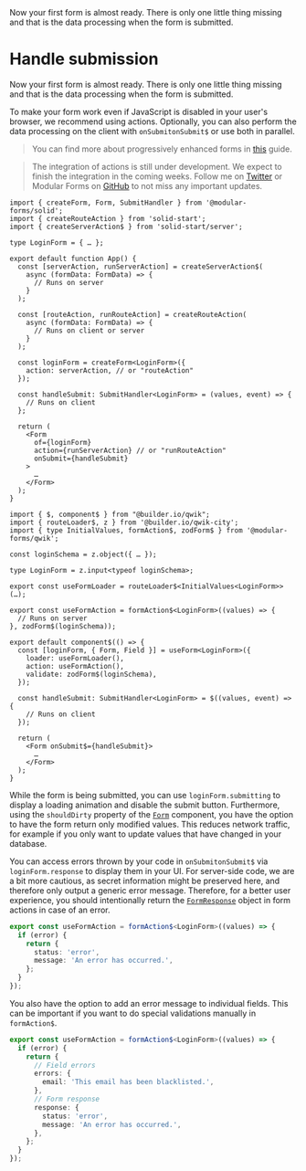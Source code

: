 
<Title>Handle submission</Title>
<Description>
  Now your first form is almost ready. There is only one little thing missing
  and that is the data processing when the form is submitted.
</Description>

# Handle submission

Now your first form is almost ready. There is only one little thing missing and that is the data processing when the form is submitted.

To make your form work even if JavaScript is disabled in your user's browser, we recommend using actions. Optionally, you can also perform the data processing on the client with <Solid>`onSubmit`</Solid><Qwik>`onSubmit$`</Qwik> or use both in parallel.

<Qwik block>

> You can find more about progressively enhanced forms in <A href="/guides/enhanced-forms">this</A> guide.

</Qwik>

<Solid block>

> The integration of actions is still under development. We expect to finish the integration in the coming weeks. Follow me on <a href="https://twitter.com/FabianHiller" target="_blank" rel="noreferrer">Twitter</a> or Modular Forms on <a href={import.meta.env.VITE_GITHUB_URL} target="_blank" rel="noreferrer">GitHub</a> to not miss any important updates.

```tsx
import { createForm, Form, SubmitHandler } from '@modular-forms/solid';
import { createRouteAction } from 'solid-start';
import { createServerAction$ } from 'solid-start/server';

type LoginForm = { … };

export default function App() {
  const [serverAction, runServerAction] = createServerAction$(
    async (formData: FormData) => {
      // Runs on server
    }
  );

  const [routeAction, runRouteAction] = createRouteAction(
    async (formData: FormData) => {
      // Runs on client or server
    }
  );

  const loginForm = createForm<LoginForm>({
    action: serverAction, // or "routeAction"
  });

  const handleSubmit: SubmitHandler<LoginForm> = (values, event) => {
    // Runs on client
  };

  return (
    <Form
      of={loginForm}
      action={runServerAction} // or "runRouteAction"
      onSubmit={handleSubmit}
    >
      …
    </Form>
  );
}
```

</Solid>

<Qwik block>

```tsx
import { $, component$ } from "@builder.io/qwik";
import { routeLoader$, z } from '@builder.io/qwik-city';
import { type InitialValues, formAction$, zodForm$ } from '@modular-forms/qwik';

const loginSchema = z.object({ … });

type LoginForm = z.input<typeof loginSchema>;

export const useFormLoader = routeLoader$<InitialValues<LoginForm>>(…);

export const useFormAction = formAction$<LoginForm>((values) => {
  // Runs on server
}, zodForm$(loginSchema));

export default component$(() => {
  const [loginForm, { Form, Field }] = useForm<LoginForm>({
    loader: useFormLoader(),
    action: useFormAction(),
    validate: zodForm$(loginSchema),
  });

  const handleSubmit: SubmitHandler<LoginForm> = $((values, event) => {
    // Runs on client
  });

  return (
    <Form onSubmit$={handleSubmit}>
      …
    </Form>
  );
}
```

</Qwik>

While the form is being submitted, you can use `loginForm.submitting` to display a loading animation and disable the submit button. Furthermore, using the `shouldDirty` property of the <A href="/api/Form">`Form`</A> component, you have the option to have the form return only modified values. This reduces network traffic, for example if you only want to update values that have changed in your database.

<Qwik block>

You can access errors thrown by your code in <Solid>`onSubmit`</Solid><Qwik>`onSubmit$`</Qwik> via `loginForm.response` to display them in your UI. For server-side code, we are a bit more cautious, as secret information might be preserved here, and therefore only output a generic error message. Therefore, for a better user experience, you should intentionally return the <A href="/api/FormResponse">`FormResponse`</A> object in form actions in case of an error.

```ts
export const useFormAction = formAction$<LoginForm>((values) => {
  if (error) {
    return {
      status: 'error',
      message: 'An error has occurred.',
    };
  }
});
```

You also have the option to add an error message to individual fields. This can be important if you want to do special validations manually in `formAction$`.

```ts
export const useFormAction = formAction$<LoginForm>((values) => {
  if (error) {
    return {
      // Field errors
      errors: {
        email: 'This email has been blacklisted.',
      },
      // Form response
      response: {
        status: 'error',
        message: 'An error has occurred.',
      },
    };
  }
});
```

</Qwik>
